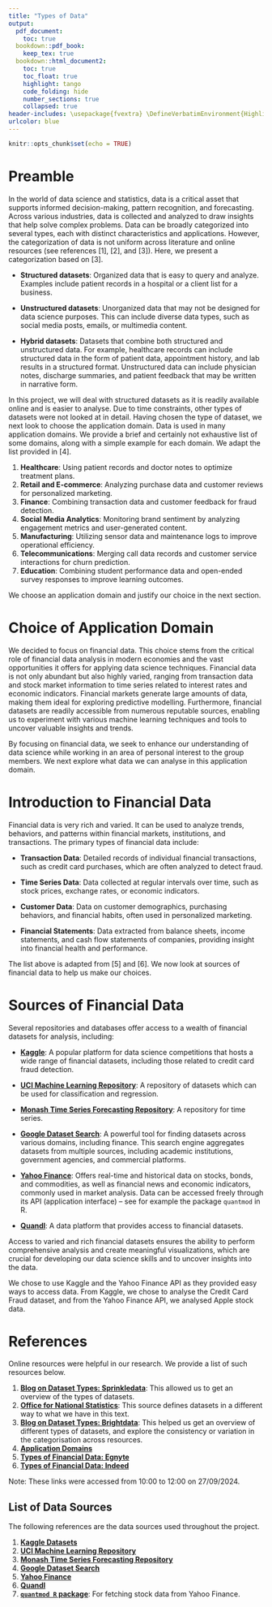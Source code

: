 ```yaml
---
title: "Types of Data"
output:
  pdf_document:
    toc: true
  bookdown::pdf_book:
    keep_tex: true
  bookdown::html_document2:
    toc: true
    toc_float: true
    highlight: tango
    code_folding: hide
    number_sections: true
    collapsed: true
header-includes: \usepackage{fvextra} \DefineVerbatimEnvironment{Highlighting}{Verbatim}{breaklines,commandchars=\\\{\}}
urlcolor: blue
---
```



```r
knitr::opts_chunk$set(echo = TRUE)
```

# Preamble

In the world of data science and statistics, data is a critical asset that supports informed decision-making, pattern recognition, and forecasting. Across various industries, data is collected and analyzed to draw insights that help solve complex problems. Data can be broadly categorized into several types, each with distinct characteristics and applications. However, the categorization of data is not uniform across literature and online resources (see references [1], [2], and [3]). Here, we present a categorization based on [3].

- **Structured datasets**: Organized data that is easy to query and analyze. Examples include patient records in a hospital or a client list for a business.

- **Unstructured datasets**: Unorganized data that may not be designed for data science purposes. This can include diverse data types, such as social media posts, emails, or multimedia content.

- **Hybrid datasets**: Datasets that combine both structured and unstructured data. For example, healthcare records can include structured data in the form of patient data, appointment history, and lab results in a structured format. Unstructured data can include physician notes, discharge summaries, and patient feedback that may be written in narrative form.

In this project, we will deal with structured datasets as it is readily available online and is easier to analyse. Due to time constraints, other types of datasets were not looked at in detail. Having chosen the type of dataset, we next look to choose the application domain. Data is used in many application domains. We provide a brief and certainly not exhaustive list of some domains, along with a simple example for each domain. We adapt the list provided in [4].

1. **Healthcare**: Using patient records and doctor notes to optimize treatment plans.
2. **Retail and E-commerce**: Analyzing purchase data and customer reviews for personalized marketing.
3. **Finance**: Combining transaction data and customer feedback for fraud detection.
4. **Social Media Analytics**: Monitoring brand sentiment by analyzing engagement metrics and user-generated content.
5. **Manufacturing**: Utilizing sensor data and maintenance logs to improve operational efficiency.
6. **Telecommunications**: Merging call data records and customer service interactions for churn prediction.
7. **Education**: Combining student performance data and open-ended survey responses to improve learning outcomes.

We choose an application domain and justify our choice in the next section.

# Choice of Application Domain

We decided to focus on financial data. This choice stems from the critical role of financial data analysis in modern economies and the vast opportunities it offers for applying data science techniques. Financial data is not only abundant but also highly varied, ranging from transaction data and stock market information to time series related to interest rates and economic indicators. Financial markets generate large amounts of data, making them ideal for exploring predictive modelling. Furthermore, financial datasets are readily accessible from numerous reputable sources, enabling us to experiment with various machine learning techniques and tools to uncover valuable insights and trends.

By focusing on financial data, we seek to enhance our understanding of data science while working in an area of personal interest to the group members. We next explore what data we can analyse in this application domain.

# Introduction to Financial Data

Financial data is very rich and varied. It can be used to analyze trends, behaviors, and patterns within financial markets, institutions, and transactions. The primary types of financial data include:

- **Transaction Data**: Detailed records of individual financial transactions, such as credit card purchases, which are often analyzed to detect fraud.

- **Time Series Data**: Data collected at regular intervals over time, such as stock prices, exchange rates, or economic indicators.

- **Customer Data**: Data on customer demographics, purchasing behaviors, and financial habits, often used in personalized marketing.

- **Financial Statements**: Data extracted from balance sheets, income statements, and cash flow statements of companies, providing insight into financial health and performance.

The list above is adapted from [5] and [6]. We now look at sources of financial data to help us make our choices.

# Sources of Financial Data

Several repositories and databases offer access to a wealth of financial datasets for analysis, including:

- **[Kaggle](https://www.kaggle.com/datasets)**: A popular platform for data science competitions that hosts a wide range of financial datasets, including those related to credit card fraud detection.

- **[UCI Machine Learning Repository](https://archive.ics.uci.edu/ml/index.php)**: A repository of datasets which can be used for classification and regression.

- **[Monash Time Series Forecasting Repository](https://forecastingdata.org/)**: A repository for time series.

- **[Google Dataset Search](https://datasetsearch.research.google.com/)**: A powerful tool for finding datasets across various domains, including finance. This search engine aggregates datasets from multiple sources, including academic institutions, government agencies, and commercial platforms.

- **[Yahoo Finance](https://finance.yahoo.com/)**: Offers real-time and historical data on stocks, bonds, and commodities, as well as financial news and economic indicators, commonly used in market analysis. Data can be accessed freely through its API (application interface) -- see for example the package `quantmod` in R.

- **[Quandl](https://www.quandl.com/)**: A data platform that provides access to financial datasets.

Access to varied and rich financial datasets ensures the ability to perform comprehensive analysis and create meaningful visualizations, which are crucial for developing our data science skills and to uncover insights into the data.

We chose to use Kaggle and the Yahoo Finance API as they provided easy ways to access data. From Kaggle, we chose to analyse the Credit Card Fraud dataset, and from the Yahoo Finance API, we analysed Apple stock data.

# References

Online resources were helpful in our research. We provide a list of such resources below.

1. **[Blog on Dataset Types: Sprinkledata](https://www.sprinkledata.com/blogs/what-is-a-dataset-types-examples-and-the-techniques-involved)**: This allowed us to get an overview of the types of datasets.
2. **[Office for National Statistics](https://service-manual.ons.gov.uk/content/content-types/datasets)**: This source defines datasets in a different way to what we have in this text.
3. **[Blog on Dataset Types: Brightdata](https://brightdata.com/blog/web-data/what-is-a-dataset)**: This helped us get an overview of different types of datasets, and explore the consistency or variation in the categorisation across resources.
4. **[Application Domains](https://www.stibosystems.com/blog/what-is-a-data-domain)**
5. **[Types of Financial Data: Egnyte](https://www.egnyte.com/guides/financial-services/financial-data)**
6. **[Types of Financial Data: Indeed](https://uk.indeed.com/career-advice/career-development/what-are-financial-statements)**

Note: These links were accessed from 10:00 to 12:00 on 27/09/2024.

## List of Data Sources
The following references are the data sources used throughout the project.

1. **[Kaggle Datasets](https://www.kaggle.com/datasets)**
2. **[UCI Machine Learning Repository](https://archive.ics.uci.edu/ml/index.php)**
3. **[Monash Time Series Forecasting Repository](https://forecastingdata.org/)**
4. **[Google Dataset Search](https://datasetsearch.research.google.com/)**
5. **[Yahoo Finance](https://finance.yahoo.com/)**
6. **[Quandl](https://www.quandl.com/)**
7. **[`quantmod R` package](https://www.quantmod.com/)**: For fetching stock data from Yahoo Finance.
